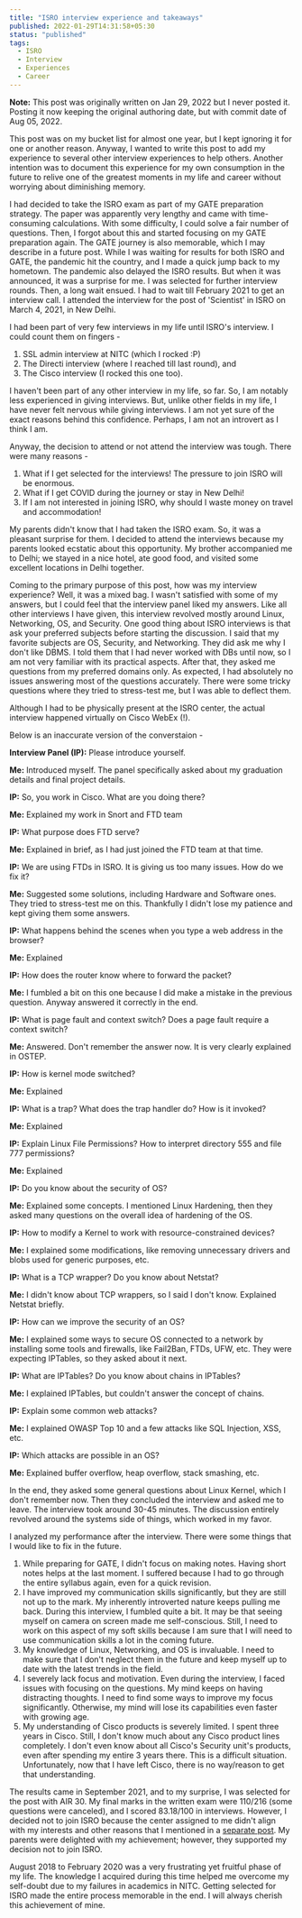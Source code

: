 ```yaml
---
title: "ISRO interview experience and takeaways"
published: 2022-01-29T14:31:58+05:30
status: "published"
tags:
  - ISRO
  - Interview
  - Experiences
  - Career
---
```


**Note:** This post was originally written on Jan 29, 2022 but I never posted
it. Posting it now keeping the original authoring date, but with commit date of
Aug 05, 2022.

This post was on my bucket list for almost one year, but I kept ignoring it for
one or another reason. Anyway, I wanted to write this post to add my experience
to several other interview experiences to help others. Another intention was to
document this experience for my own consumption in the future to relive one of
the greatest moments in my life and career without worrying about diminishing
memory.

I had decided to take the ISRO exam as part of my GATE preparation strategy. The
paper was apparently very lengthy and came with time-consuming calculations.
With some difficulty, I could solve a fair number of questions. Then, I forgot
about this and started focusing on my GATE preparation again. The GATE journey
is also memorable, which I may describe in a future post. While I was waiting
for results for both ISRO and GATE, the pandemic hit the country, and I made a
quick jump back to my hometown. The pandemic also delayed the ISRO results. But
when it was announced, it was a surprise for me. I was selected for further
interview rounds. Then, a long wait ensued. I had to wait till February 2021 to
get an interview call. I attended the interview for the post of 'Scientist' in
ISRO on March 4, 2021, in New Delhi.

I had been part of very few interviews in my life until ISRO's interview. I
could count them on fingers -

1. SSL admin interview at NITC (which I rocked :P)
2. The Directi interview (where I reached till last round), and
3. The Cisco interview (I rocked this one too).

I haven't been part of any other interview in my life, so far. So, I am notably
less experienced in giving interviews. But, unlike other fields in my life, I
have never felt nervous while giving interviews. I am not yet sure of the exact
reasons behind this confidence. Perhaps, I am not an introvert as I think I am.

Anyway, the decision to attend or not attend the interview was tough. There were
many reasons -

1. What if I get selected for the interviews! The pressure to join ISRO will be
   enormous.
2. What if I get COVID during the journey or stay in New Delhi!
3. If I am not interested in joining ISRO, why should I waste money on travel
   and accommodation!

My parents didn't know that I had taken the ISRO exam. So, it was a pleasant
surprise for them. I decided to attend the interviews because my parents looked
ecstatic about this opportunity. My brother accompanied me to Delhi; we stayed
in a nice hotel, ate good food, and visited some excellent locations in Delhi
together.

Coming to the primary purpose of this post, how was my interview experience?
Well, it was a mixed bag. I wasn't satisfied with some of my answers, but I
could feel that the interview panel liked my answers. Like all other interviews
I have given, this interview revolved mostly around Linux, Networking, OS, and
Security. One good thing about ISRO interviews is that ask your preferred
subjects before starting the discussion. I said that my favorite subjects are
OS, Security, and Networking. They did ask me why I don't like DBMS. I told them
that I had never worked with DBs until now, so I am not very familiar with its
practical aspects. After that, they asked me questions from my preferred domains
only. As expected, I had absolutely no issues answering most of the questions
accurately. There were some tricky questions where they tried to stress-test me,
but I was able to deflect them.

Although I had to be physically present at the ISRO center, the actual interview
happened virtually on Cisco WebEx (!).

Below is an inaccurate version of the converstaion -

**Interview Panel (IP):** Please introduce yourself.

**Me:** Introduced myself. The panel specifically asked about my graduation
details and final project details.

**IP:** So, you work in Cisco. What are you doing there?

**Me:** Explained my work in Snort and FTD team

**IP:** What purpose does FTD serve?

**Me:** Explained in brief, as I had just joined the FTD team at that time.

**IP:** We are using FTDs in ISRO. It is giving us too many issues. How do we
fix it?

**Me:** Suggested some solutions, including Hardware and Software ones. They
tried to stress-test me on this. Thankfully I didn't lose my patience and kept
giving them some answers.

**IP:** What happens behind the scenes when you type a web address in the
browser?

**Me:** Explained

**IP:** How does the router know where to forward the packet?

**Me:** I fumbled a bit on this one because I did make a mistake in the previous
question. Anyway answered it correctly in the end.

**IP:** What is page fault and context switch? Does a page fault require a
context switch?

**Me:** Answered. Don't remember the answer now. It is very clearly explained in
OSTEP.

**IP:** How is kernel mode switched?

**Me:** Explained

**IP:** What is a trap? What does the trap handler do? How is it invoked?

**Me:** Explained

**IP:** Explain Linux File Permissions? How to interpret directory 555 and file
777 permissions?

**Me:** Explained

**IP:** Do you know about the security of OS?

**Me:** Explained some concepts. I mentioned Linux Hardening, then they asked
many questions on the overall idea of hardening of the OS.

**IP:** How to modify a Kernel to work with resource-constrained devices?

**Me:** I explained some modifications, like removing unnecessary drivers and
blobs used for generic purposes, etc.

**IP:** What is a TCP wrapper? Do you know about Netstat?

**Me:** I didn't know about TCP wrappers, so I said I don't know. Explained
Netstat briefly.

**IP:** How can we improve the security of an OS?

**Me:** I explained some ways to secure OS connected to a network by installing
some tools and firewalls, like Fail2Ban, FTDs, UFW, etc. They were expecting
IPTables, so they asked about it next.

**IP:** What are IPTables? Do you know about chains in IPTables?

**Me:** I explained IPTables, but couldn't answer the concept of chains.

**IP:** Explain some common web attacks?

**Me:** I explained OWASP Top 10 and a few attacks like SQL Injection, XSS, etc.

**IP:** Which attacks are possible in an OS?

**Me:** Explained buffer overflow, heap overflow, stack smashing, etc.

In the end, they asked some general questions about Linux Kernel, which I don't
remember now. Then they concluded the interview and asked me to leave. The
interview took around 30-45 minutes. The discussion entirely revolved around the
systems side of things, which worked in my favor.

I analyzed my performance after the interview. There were some things that I
would like to fix in the future.

1. While preparing for GATE, I didn't focus on making notes. Having short notes
   helps at the last moment. I suffered because I had to go through the entire
   syllabus again, even for a quick revision.
2. I have improved my communication skills significantly, but they are still not
   up to the mark. My inherently introverted nature keeps pulling me back.
   During this interview, I fumbled quite a bit. It may be that seeing myself on
   camera on screen made me self-conscious. Still, I need to work on this aspect
   of my soft skills because I am sure that I will need to use communication
   skills a lot in the coming future.
3. My knowledge of Linux, Networking, and OS is invaluable. I need to make sure
   that I don't neglect them in the future and keep myself up to date with the
   latest trends in the field.
4. I severely lack focus and motivation. Even during the interview, I faced
   issues with focusing on the questions. My mind keeps on having distracting
   thoughts. I need to find some ways to improve my focus significantly.
   Otherwise, my mind will lose its capabilities even faster with growing age.
5. My understanding of Cisco products is severely limited. I spent three years
   in Cisco. Still, I don't know much about any Cisco product lines completely.
   I don't even know about all Cisco's Security unit's products, even after
   spending my entire 3 years there. This is a difficult situation.
   Unfortunately, now that I have left Cisco, there is no way/reason to get that
   understanding.

The results came in September 2021, and to my surprise, I was selected for the
post with AIR 30. My final marks in the written exam were 110/216 (some
questions were canceled), and I scored 83.18/100 in interviews. However, I
decided not to join ISRO because the center assigned to me didn't align with my
interests and other reasons that I mentioned in a
[separate post](/blog/why-i-decided-to-not-join-isro/). My parents were
delighted with my achievement; however, they supported my decision not to join
ISRO.

August 2018 to February 2020 was a very frustrating yet fruitful phase of my
life. The knowledge I acquired during this time helped me overcome my self-doubt
due to my failures in academics in NITC. Getting selected for ISRO made the
entire process memorable in the end. I will always cherish this achievement of
mine.

